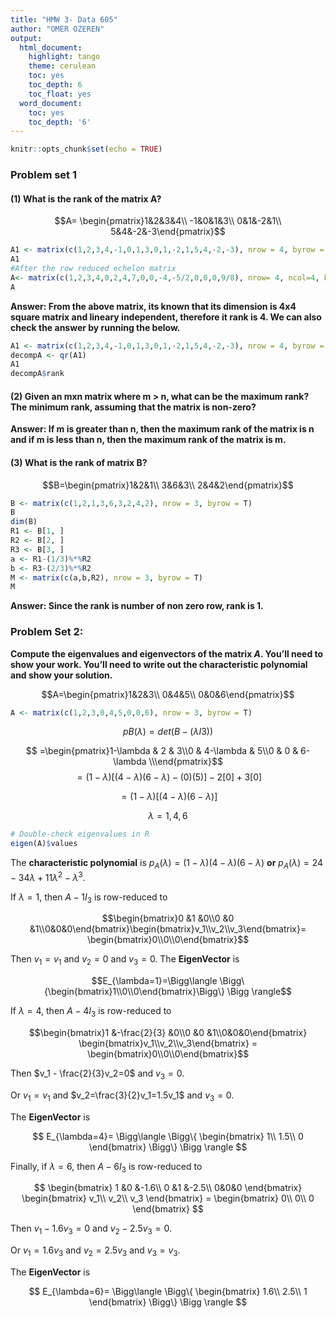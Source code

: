 ```yaml
---
title: "HMW 3- Data 605"
author: "OMER OZEREN"
output:
  html_document:
    highlight: tango
    theme: cerulean
    toc: yes
    toc_depth: 6
    toc_float: yes
  word_document:
    toc: yes
    toc_depth: '6'
---
```


```r
knitr::opts_chunk$set(echo = TRUE)
```

### Problem set 1
#### **(1) What is the rank of the matrix A?**

$$A= \begin{pmatrix}1&2&3&4\\ -1&0&1&3\\ 0&1&-2&1\\ 5&4&-2&-3\end{pmatrix}$$

```r
A1 <- matrix(c(1,2,3,4,-1,0,1,3,0,1,-2,1,5,4,-2,-3), nrow = 4, byrow = T)
A1
#After the row reduced echelon matrix
A<- matrix(c(1,2,3,4,0,2,4,7,0,0,-4,-5/2,0,0,0,9/8), nrow= 4, ncol=4, byrow= TRUE)
A
```

**Answer: From the above matrix, its known that its dimension is 4x4 square matrix and lineary independent, therefore it rank is 4. We can also check the answer by running the below.**

```r
A1 <- matrix(c(1,2,3,4,-1,0,1,3,0,1,-2,1,5,4,-2,-3), nrow = 4, byrow = T)
decompA <- qr(A1)
A1
decompA$rank
```

#### **(2) Given an mxn matrix where m > n, what can be the maximum rank? The minimum rank, assuming that the matrix is non-zero?**

**Answer: If m is greater than n, then the maximum rank of the matrix is n and if m is less than n, then the maximum rank of the matrix is m.**


#### **(3) What is the rank of matrix B?**

$$B=\begin{pmatrix}1&2&1\\ 3&6&3\\ 2&4&2\end{pmatrix}$$
```r
B <- matrix(c(1,2,1,3,6,3,2,4,2), nrow = 3, byrow = T)
B
dim(B)
R1 <- B[1, ]
R2 <- B[2, ]
R3 <- B[3, ]
a <- R1-(1/3)%*%R2
b <- R3-(2/3)%*%R2
M <- matrix(c(a,b,R2), nrow = 3, byrow = T)
M
```

**Answer: Since the rank is number of non zero row, rank is 1.**

### Problem Set 2:

**Compute the eigenvalues and eigenvectors of the matrix $A$. You’ll need to show your work. You’ll need to write out the characteristic polynomial and show your solution.**

$$A=\begin{pmatrix}1&2&3\\ 0&4&5\\ 0&0&6\end{pmatrix}$$

```r
A <- matrix(c(1,2,3,0,4,5,0,0,6), nrow = 3, byrow = T)
```

$$pB(\lambda) = det(B-(\lambda I3))$$

$$ =\begin{pmatrix}1-\lambda & 2 & 3\\0 & 4-\lambda & 5\\0 & 0 & 6-\lambda \\\end{pmatrix}$$
$$ = (1-\lambda)[(4-\lambda)(6-\lambda)-(0)(5)] - 2[0] + 3[0]$$

$$= (1-\lambda)[(4-\lambda)(6-\lambda)]$$

$$\lambda = 1, 4 , 6$$

```r
# Double-check eigenvalues in R
eigen(A)$values
```

The **characteristic polynomial** is 
$p_A(\lambda) = (1-\lambda)(4-\lambda)(6-\lambda)$ **or**
$p_A(\lambda) = 24-34\lambda+11\lambda^2-\lambda^3$.

If $\lambda=1$, then $A - 1I_3$ is row-reduced to 



$$\begin{bmatrix}0 &1 &0\\0 &0 &1\\0&0&0\end{bmatrix}\begin{bmatrix}v_1\\v_2\\v_3\end{bmatrix}= \begin{bmatrix}0\\0\\0\end{bmatrix}$$
 
Then $v_1=v_1$ and $v_2=0$ and $v_3=0$. The **EigenVector** is  

$$E_{\lambda=1}=\Bigg\langle \Bigg\{\begin{bmatrix}1\\0\\0\end{bmatrix}\Bigg\} \Bigg \rangle$$

If $\lambda=4$, then $A - 4I_3$ is row-reduced to 



$$\begin{bmatrix}1 &-\frac{2}{3} &0\\0 &0 &1\\0&0&0\end{bmatrix}
  \begin{bmatrix}v_1\\v_2\\v_3\end{bmatrix}
   =
  \begin{bmatrix}0\\0\\0\end{bmatrix}$$

Then $v_1 - \frac{2}{3}v_2=0$ and $v_3=0$. 

Or $v_1=v_1$ and $v_2=\frac{3}{2}v_1=1.5v_1$ and $v_3=0$. 

The **EigenVector** is  

$$
 E_{\lambda=4}=
 \Bigg\langle \Bigg\{
 \begin{bmatrix}
 1\\
 1.5\\
 0
 \end{bmatrix}
 \Bigg\} \Bigg \rangle
$$

Finally, if $\lambda=6$, then $A - 6I_3$ is row-reduced to 


$$
 \begin{bmatrix}
 1 &0 &-1.6\\
 0 &1 &-2.5\\
 0&0&0
 \end{bmatrix}
 \begin{bmatrix}
 v_1\\
 v_2\\
 v_3
 \end{bmatrix}
 =
 \begin{bmatrix}
 0\\
 0\\
 0
 \end{bmatrix}
$$

Then $v_1-1.6v_3=0$ and $v_2-2.5v_3=0$. 

Or $v_1=1.6v_3$ and $v_2=2.5v_3$ and $v_3=v_3$. 

The **EigenVector** is  

$$
 E_{\lambda=6}=
 \Bigg\langle \Bigg\{
 \begin{bmatrix}
 1.6\\
 2.5\\
 1
 \end{bmatrix}
 \Bigg\} \Bigg \rangle
$$